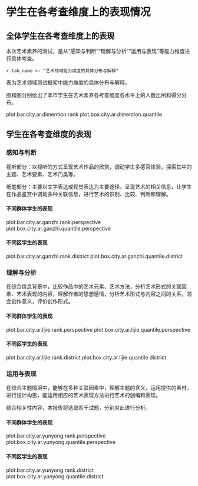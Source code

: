 <!-- chapter dimention -->

\mytext

# 学生在各考查维度上的表现情况

## 全体学生在各考查维度上的表现

本次艺术素养的测试，是从“感知与判断”“理解与分析”“运用与表现”等能力维度进行具体考查。

`r tab_name <- "艺术领域能力维度的具体分布与解释" `

表\ref{tab: `r tab_name`}为艺术领域测试框架中能力维度的具体分布与解释。

\begin{itshape}
\mytable
\begin{longtable}{|c|l|c|}
\caption{`r tab_name`} \label{tab: `r tab_name`} \\ \hline
考查维度 & \makecell[c]{具体描述} & 测试题型 \\ \hline
\multirow{2}{*}{感知与判断}	 & 在视听感受中，考察对艺术形式和内容的了解、辨认和理解等简单鉴赏能力 & 视听部分 \\ \cline{2-3}
  & 在图文信息中，考察对艺术作品的辨别和理解 & 纸笔部分 \\ \cline{1-3}
	理解与分析	& 在视听感受中，考察对艺术表现形式内容的分析、判断、释读等复杂鉴赏能力  & 视听部分 \\ \cline{1-3}
	运用与表现	& 在综合情境中考察艺术方法运用、设计构思、艺术创编的能力  & 纸笔部分 \\ \cline{1-3}
\end{longtable}
\end{itshape}


图\ref{fig: `r gio.R$GetPlotTitle("plot.bar.city.ar.dimention.rank")`}和图\ref{fig: `r gio.R$GetPlotTitle("plot.box.city.ar.dimention.quantile")`}分别给出了本市学生在艺术素养各考查维度各水平上的人数比例和得分分布。

plot.bar.city.ar.dimention.rank
plot.box.city.ar.dimention.quantile


## 学生在各考查维度的表现

### 感知与判断

视听部分：以视听的方式呈现艺术作品的欣赏，调动学生多感官体验，探索其中的主题、艺术要素、艺术门类等。

纸笔部分：主要以文字表达或视觉表达为主要途径。呈现艺术的相关信息，让学生在作品鉴赏中调动多种关联信息，进行艺术的识别、比较、判断和理解。

#### 不同群体学生的表现

plot.bar.city.ar.ganzhi.rank.perspective
plot.box.city.ar.ganzhi.quantile.perspective

#### 不同区学生的表现

plot.bar.city.ar.ganzhi.rank.district
plot.box.city.ar.ganzhi.quantile.district

\clearpage

### 理解与分析

在综合信息背景中，比较作品中的艺术元素、艺术方法，分析艺术形式的关联因素、艺术表现的内容，理解作者的思想感情，分析艺术形式与内容之间的关系，领会创作意义，评价创作形式。

#### 不同群体学生的表现

plot.bar.city.ar.lijie.rank.perspective
plot.box.city.ar.lijie.quantile.perspective

#### 不同区学生的表现

plot.bar.city.ar.lijie.rank.district
plot.box.city.ar.lijie.quantile.district

\clearpage

### 运用与表现

在综合主题情境中，能够在多种关联因素中，理解主题的含义，运用提供的素材，进行设计构思，能运用相应的艺术表现方法进行艺术的创编和表现。

结合相关性内容，本报告将选取若干试题，分别对此进行分析。

#### 不同群体学生的表现

plot.bar.city.ar.yunyong.rank.perspective
plot.box.city.ar.yunyong.quantile.perspective


#### 不同区学生的表现

plot.bar.city.ar.yunyong.rank.district
plot.box.city.ar.yunyong.quantile.district

<!-- end of chapter dimention -->
